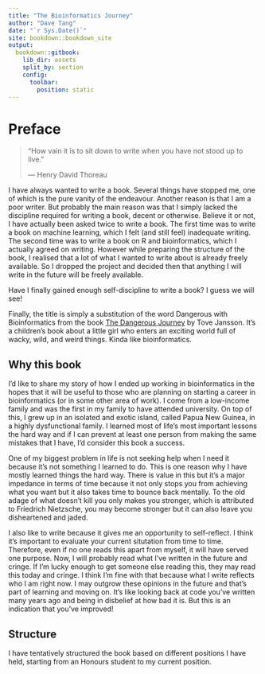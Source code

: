 ```yaml
--- 
title: "The Bioinformatics Journey"
author: "Dave Tang"
date: "`r Sys.Date()`"
site: bookdown::bookdown_site
output:
  bookdown::gitbook:
    lib_dir: assets
    split_by: section
    config:
      toolbar:
        position: static
---
```


# Preface {-}

> "How vain it is to sit down to write when you have not stood up to live."
>
> --- Henry David Thoreau

I have always wanted to write a book. Several things have stopped me, one of
which is the pure vanity of the endeavour. Another reason is that I am a poor
writer. But probably the main reason was that I simply lacked the discipline
required for writing a book, decent or otherwise. Believe it or not, I have
actually been asked twice to write a book. The first time was to write a book on
machine learning, which I felt (and still feel) inadequate writing. The second
time was to write a book on R and bioinformatics, which I actually agreed on
writing. However while preparing the structure of the book, I realised that a
lot of what I wanted to write about is already freely available. So I dropped
the project and decided then that anything I will write in the future will be
freely available.

Have I finally gained enough self-discipline to write a book? I guess we will
see!

Finally, the title is simply a substitution of the word Dangerous with
Bioinformatics from the book [The Dangerous
Journey](https://www.goodreads.com/book/show/7967538-the-dangerous-journey) by
Tove Jansson. It's a children's book about a little girl who enters an exciting
world full of wacky, wild, and weird things. Kinda like bioinformatics.

## Why this book {-}

I'd like to share my story of how I ended up working in bioinformatics in the
hopes that it will be useful to those who are planning on starting a career in
bioinformatics (or in some other area of work). I come from a low-income family
and was the first in my family to have attended university. On top of this, I
grew up in an isolated and exotic island, called Papua New Guinea, in a highly
dysfunctional family. I learned most of life's most important lessons the hard
way and if I can prevent at least one person from making the same mistakes that
I have, I'd consider this book a success.

One of my biggest problem in life is not seeking help when I need it because
it's not something I learned to do. This is one reason why I have mostly
learned things the hard way. There is value in this but it's a major impedance
in terms of time because it not only stops you from achieving what you want but
it also takes time to bounce back mentally. To the old adage of what doesn't
kill you only makes you stronger, which is attributed to Friedrich Nietzsche,
you may become stronger but it can also leave you disheartened and jaded.

I also like to write because it gives me an opportunity to self-reflect. I
think it's important to evaluate your current situtation from time to time.
Therefore, even if no one reads this apart from myself, it will have served one
purpose. Now, I will probably read what I've written in the future and cringe.
If I'm lucky enough to get someone else reading this, they may read this today
and cringe. I think I'm fine with that because what I write reflects who I am
right now. I may outgrow these opinions in the future and that's part of
learning and moving on. It's like looking back at code you've written many
years ago and being in disbelief at how bad it is. But this is an indication
that you've improved!

## Structure {-}

I have tentatively structured the book based on different positions I have held,
starting from an Honours student to my current position.
